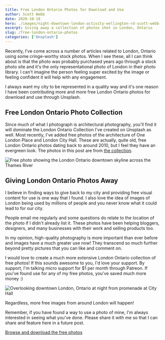```yaml
---
title: Free London Ontario Photos for Download and Use
author: Scott Webb
date: 2020-10-18
hero: ./images/night-downtown-london-activity-wellington-rd-scott-webb-photography.jpg
excerpt: Giving away a collection of photos shot in London, Ontario
slug: /free-london-ontario-photos
categories: ['Unsplash']
---
```


Recently, I've come across a number of articles related to London, Ontario using some cringe-worthy stock photos. When I see these, all I can think about is that the photo was probably purchased years ago through a stock photo site and it's the only representational photo of London in their photo library. I can't imagine the person feeling super excited by the image or feeling confident it will help with any engagement. 

I always want my city to be represented in a quality way and it's one reason I have been contributing more and more free London Ontario photos for download and use through Unsplash.

## Free London Ontario Photo Collection
Since much of what I photograph is architectural photography, you'll find it will dominate the London Ontario Collection I've created on Unsplash as well. Most recently, I've added free photos of the architecture of One London Place and London City Hall. These are actually, quite old, free London Ontario photos dating back to around 2010, but I feel they have an evergreen look. The photos in this post are from [the collection](https://unsplash.com/collections/453347/london-ontario).

<div className="Image__Medium">
  <img
    src="./images/looking-at-london-ontario-downtown-skyline-across-thames-photo-scott-webb.jpg"
    title="London Ontario Skyline across Thames"
    alt="Free photo showing the London Ontario downtown skyline across the Thames River"
  />
</div>

## Giving London Ontario Photos Away
I believe in finding ways to give back to my city and providing free visual content for use is one way that I found. I also love the idea of images of London being used by millions of people and you never know what it could lead to for our city.

People email me regularly and some questions do relate to the location of the photo if I didn't already list it. These photos have been helping bloggers, designers, and many businesses with their work and selling products too. 

In my opinion, high-quality photography is more important than ever before and images have a much greater use now! They transcend so much further beyond pretty pictures that you can like and comment on. 

I would love to create a much more extensive London Ontario collection of free photos! If this sounds awesome to you, I'd love your support. By support, I'm talking micro support for $1 per month through Patreon. If you've found use for any of my free photos, you've saved much more money :)

<div className="Image__Medium">
  <img
    src="./images/overlooking-london-ontario-from-cityhall.jpg"
    title="Overlooking Downtown London Ontario at Night"
    alt="Overlooking downtown London, Ontario at night from promenade at City Hall"
  />
</div>

Regardless, more free images from around London will happen!

Remember, if you have found a way to use a photo of mine, I'm always interested in seeing what you've done. Please share it with me so that I can share and feature here in a future post.

[Browse and download the free photos](https://unsplash.com/collections/453347/london-ontario)

